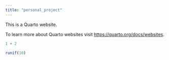 ```yaml
---
title: "personal_project"
---
```


This is a Quarto website.

To learn more about Quarto websites visit <https://quarto.org/docs/websites>.

```r
1 + 2
```

```r
runif(10)
```

